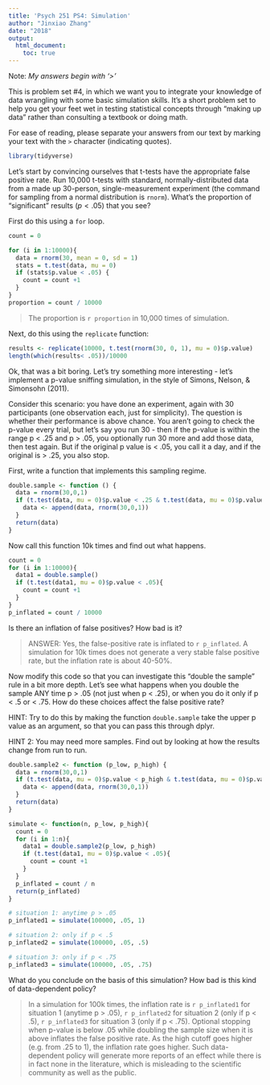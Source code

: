 ```yaml
---
title: 'Psych 251 PS4: Simulation'
author: "Jinxiao Zhang"
date: "2018"
output: 
  html_document:
    toc: true
---
```


Note: *My answers begin with '>'*

This is problem set #4, in which we want you to integrate your knowledge of data wrangling with some basic simulation skills. It's a short problem set to help you get your feet wet in testing statistical concepts through "making up data" rather than consulting a textbook or doing math. 

For ease of reading, please separate your answers from our text by marking your text with the `>` character (indicating quotes). 

```r
library(tidyverse)
```

Let's start by convincing ourselves that t-tests have the appropriate false positive rate. Run 10,000 t-tests with standard, normally-distributed data from a made up 30-person, single-measurement experiment (the command for sampling from a normal distribution is `rnorm`). What's the proportion of "significant" results ($p < .05$) that you see?

First do this using a `for` loop.

```r
count = 0

for (i in 1:10000){
  data = rnorm(30, mean = 0, sd = 1)
  stats = t.test(data, mu = 0)
  if (stats$p.value < .05) {
    count = count +1  
  }
}
proportion = count / 10000
```
> The proportion is `r proportion` in 10,000 times of simulation.

Next, do this using the `replicate` function:

```r
results <- replicate(10000, t.test(rnorm(30, 0, 1), mu = 0)$p.value)
length(which(results< .05))/10000
```

Ok, that was a bit boring. Let's try something more interesting - let's implement a p-value sniffing simulation, in the style of Simons, Nelson, & Simonsohn (2011).

Consider this scenario: you have done an experiment, again with 30 participants (one observation each, just for simplicity). The question is whether their performance is above chance. You aren't going to check the p-value every trial, but let's say you run 30 - then if the p-value is within the range p < .25 and p > .05, you optionally run 30 more and add those data, then test again. But if the original p value is < .05, you call it a day, and if the original is > .25, you also stop.  

First, write a function that implements this sampling regime.

```r
double.sample <- function () {
  data = rnorm(30,0,1)
  if (t.test(data, mu = 0)$p.value < .25 & t.test(data, mu = 0)$p.value > .05){
    data <- append(data, rnorm(30,0,1))
  }
  return(data)
}
```

Now call this function 10k times and find out what happens. 

```r
count = 0
for (i in 1:10000){
  data1 = double.sample()
  if (t.test(data1, mu = 0)$p.value < .05){
    count = count +1
  }
}
p_inflated = count / 10000
```

Is there an inflation of false positives? How bad is it?

> ANSWER: Yes, the false-positive rate is inflated to `r p_inflated`. A simulation for 10k times does not generate a very stable false positive rate, but the inflation rate is about 40-50%. 

Now modify this code so that you can investigate this "double the sample" rule in a bit more depth. Let's see what happens when you double the sample ANY time p > .05 (not just when p < .25), or when you do it only if p < .5 or < .75. How do these choices affect the false positive rate?

HINT: Try to do this by making the function `double.sample` take the upper p value as an argument, so that you can pass this through dplyr.

HINT 2: You may need more samples. Find out by looking at how the results change from run to run.

```r
double.sample2 <- function (p_low, p_high) {
  data = rnorm(30,0,1)
  if (t.test(data, mu = 0)$p.value < p_high & t.test(data, mu = 0)$p.value > p_low){
    data <- append(data, rnorm(30,0,1))
  }
  return(data)
}

simulate <- function(n, p_low, p_high){
  count = 0
  for (i in 1:n){
    data1 = double.sample2(p_low, p_high)
    if (t.test(data1, mu = 0)$p.value < .05){
      count = count +1
    }
  }
  p_inflated = count / n
  return(p_inflated)
}

# situation 1: anytime p > .05
p_inflated1 = simulate(100000, .05, 1)

# situation 2: only if p < .5
p_inflated2 = simulate(100000, .05, .5)

# situation 3: only if p < .75
p_inflated3 = simulate(100000, .05, .75)

```

What do you conclude on the basis of this simulation? How bad is this kind of data-dependent policy?

> In a simulation for 100k times, the inflation rate is `r p_inflated1` for situation 1 (anytime p > .05), `r p_inflated2` for situation 2 (only if p < .5), `r p_inflated3` for situation 3 (only if p < .75). Optional stopping when p-value is below .05 while doubling the sample size when it is above inflates the false positive rate. As the high cutoff goes higher (e.g. from .25 to 1), the inflation rate goes higher. Such data-dependent policy will generate more reports of an effect while there is in fact none in the literature, which is misleading to the scientific community as well as the public.

